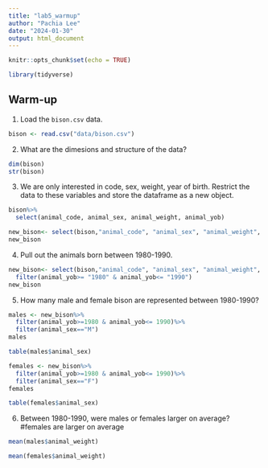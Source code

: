 ```yaml
---
title: "lab5_warmup"
author: "Pachia Lee"
date: "2024-01-30"
output: html_document
---
```


```r
knitr::opts_chunk$set(echo = TRUE)
```

```r
library(tidyverse)
```

## Warm-up
1. Load the `bison.csv` data.

```r
bison <- read.csv("data/bison.csv")
```

2. What are the dimesions and structure of the data?

```r
dim(bison)
str(bison)
```


3. We are only interested in code, sex, weight, year of birth. Restrict the data to these variables and store the dataframe as a new object.

```r
bison%>%
  select(animal_code, animal_sex, animal_weight, animal_yob)
```



```r
new_bison<- select(bison,"animal_code", "animal_sex", "animal_weight", "animal_yob")
new_bison
```

4. Pull out the animals born between 1980-1990.

```r
new_bison<- select(bison,"animal_code", "animal_sex", "animal_weight", "animal_yob")%>%
  filter(animal_yob>= "1980" & animal_yob<= "1990")
new_bison
```

5. How many male and female bison are represented between 1980-1990?

```r
males <- new_bison%>%
  filter(animal_yob>=1980 & animal_yob<= 1990)%>%
  filter(animal_sex=="M")
males

table(males$animal_sex)
```

```r
females <- new_bison%>%
  filter(animal_yob>=1980 & animal_yob<= 1990)%>%
  filter(animal_sex=="F")
females

table(females$animal_sex)
```

6. Between 1980-1990, were males or females larger on average? #females are larger on average

```r
mean(males$animal_weight)
```

```r
mean(females$animal_weight)
```


